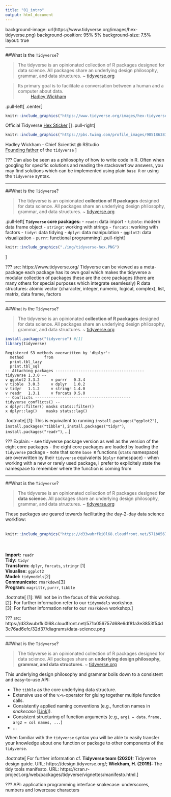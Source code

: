 ```yaml
---
title: "01_intro"
output: html_document
---
```


background-image: url(https://www.tidyverse.org/images/hex-tidyverse.png)
background-position: 95% 5%
background-size: 7.5%
layout: true

---

##What is the `Tidyverse`?

> The tidyverse is an opinionated collection of R packages designed for data science. All packages share an underlying design philosophy, grammar, and data structures. ~ [tidyverse.org](https://www.tidyverse.org/)


> Its primary goal is to facilitate a conversation between a human and a computer about data.  
~ [Hadley Wickham](https://joss.theoj.org/papers/10.21105/joss.01686.pdf)

.pull-left[
.center[
```r
knitr::include_graphics("https://www.tidyverse.org/images/hex-tidyverse.png")
```

Official Tidyverse [Hex Sticker](https://github.com/rstudio/hex-stickers)
]]
.pull-right[
```r
knitr::include_graphics("https://pbs.twimg.com/profile_images/905186381995147264/7zKAG5sY.jpg")
```

Hadley Wickham - Chief Scientist @ RStudio  
[Founding father](https://twitter.com/hadleywickham/status/959507805282582528?s=20) of the `tidyverse`
]

???
Can also be seen as a philosophy of how to write code in R. Often when googling for specific solutions and reading the stackoverflow answers, you may find solutions which can be implemented using plain `base R` or using the `tidyverse` syntax.

---

##What is the `Tidyverse`?

> The tidyverse is an opinionated **collection of R packages** designed for data science. All packages share an underlying design philosophy, grammar, and data structures. ~ [tidyverse.org](https://www.tidyverse.org/)

.pull-left[
**`Tidyverse` core packages:**
- `readr`: data import
- `tibble`: modern data frame object
- `stringr`: working with strings
- `forcats`: working with factors
- `tidyr`: data tidying
- `dplyr`: data manipulation
- `ggplot2`: data visualization
- `purrr`: functional programming
]
.pull-right[
```r
knitr::include_graphics("./img/tidyverse-hex.PNG")
```
]

???
src: https://www.tidyverse.org/
Tidyverse can be viewed as a meta-package
each package has its own goal which makes the tidyverse a modular collection of packages
these are the core packages (there are many others for special purposes which integrate seamlessly)
R data structures: atomic vector (character, integer, numeric, logical, complex), list, matrix, data frame, factors

---

##What is the `Tidyverse`?

> The tidyverse is an opinionated **collection of R packages** designed for data science. All packages share an underlying design philosophy, grammar, and data structures. ~ [tidyverse.org](https://www.tidyverse.org/)

```r
install.packages("tidyverse") #[1]
library(tidyverse)
```
```
Registered S3 methods overwritten by 'dbplyr':
  method         from
  print.tbl_lazy     
  print.tbl_sql      
-- Attaching packages --------------------------------------- tidyverse 1.3.0 --
v ggplot2 3.3.2     v purrr   0.3.4
v tibble  3.0.3     v dplyr   1.0.2
v tidyr   1.1.2     v stringr 1.4.0
v readr   1.3.1     v forcats 0.5.0
-- Conflicts ------------------------------------------ tidyverse_conflicts() --
x dplyr::filter() masks stats::filter()
x dplyr::lag()    masks stats::lag()
```

.footnote[
[1]: This is equivalent to running `install.packages("ggplot2")`, `install.packages("tibble")`, `install.packages("tidyr")`, `install.packages("readr")`, ...
]

???
Explain:
- see tidyverse package version as well as the version of the eight core packages
- the eight core packages are loaded by loading the `tidyverse` package
- note that some `base R` functions (`stats` namespace) are overwritten by their `tidyverse` equivalents (`dplyr` namespace)
- when working with a new or rarely used package, i prefer to explicitely state the namespace to remember where the function is coming from 

---

##What is the `Tidyverse`?

> The tidyverse is an opinionated collection of R packages designed **for data science**. All packages share an underlying design philosophy, grammar, and data structures. ~ [tidyverse.org](https://www.tidyverse.org/)

These packages are geared towards facilitating the day-2-day data science workflow:
<br><br>
```r
knitr::include_graphics("https://d33wubrfki0l68.cloudfront.net/571b056757d68e6df81a3e3853f54d3c76ad6efc/32d37/diagrams/data-science.png")
```
<br><br>
**Import:** `readr`  
**Tidy:** `tidyr`  
**Transform:** `dplyr`, `forcats`, `stringr` [1]  
**Visualise:** `ggplot2`  
**Model:** `tidymodels`[2]  
**Communicate:** `rmarkdown`[3]  
**Program:** `magrittr`, `purrr`, `tibble`

.footnote[
[1]: Will not be in the focus of this workshop.  
[2]: For further information refer to our `tidymodels` workshop.  
[3]: For further information refer to our `rmarkdown` workshop.
]

???
src: https://d33wubrfki0l68.cloudfront.net/571b056757d68e6df81a3e3853f54d3c76ad6efc/32d37/diagrams/data-science.png

---

##What is the `Tidyverse`?

> The tidyverse is an opinionated collection of R packages designed for data science. All packages share an **underlying design philosophy, grammar, and data structures**. ~ [tidyverse.org](https://www.tidyverse.org/)

This underlying design philosophy and grammar boils down to a consistent and easy-to-use API:

- The `tibble` as the core underlying data structure.
- Extensive use of the `%>%`-operator for gluing together multiple function calls.
- Consistently applied naming conventions (e.g., function names in *snakecase* [[Link](https://raw.githubusercontent.com/allisonhorst/stats-illustrations/master/other-stats-artwork/coding_cases.png)]).
- Consistent structuring of function arguments (e.g., `arg1 = data.frame, arg2 = col names, ...`)
- ...

When familiar with the `tidyverse` syntax you will be able to easily transfer your knowledge about one function or package to other components of the `tidyverse`.

.footnote[
For further information cf.
**Tidyverse team (2020):** Tidyverse design guide. URL: https://design.tidyverse.org/;
**Wickham, H. (2019):** The tidy tools manifesto. URL: https://cran.r-project.org/web/packages/tidyverse/vignettes/manifesto.html.
]

???
API: application programming interface
snakecase: underscores, numbers and lowercase characters

